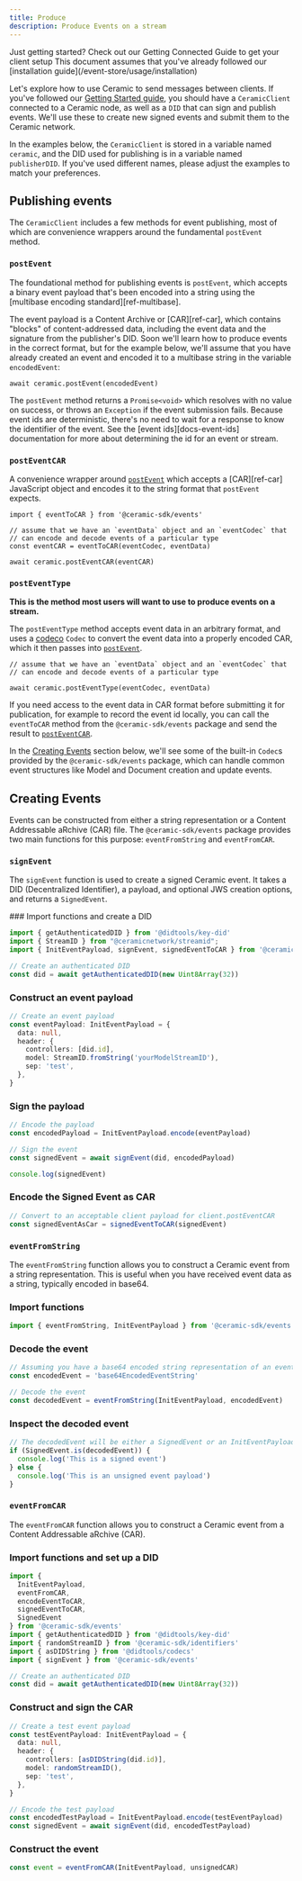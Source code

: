 ```yaml
---
title: Produce
description: Produce Events on a stream
---
```



<Callout>
Just getting started? Check out our Getting Connected Guide to get your client setup
This document assumes that you've already followed our [installation guide](/event-store/usage/installation)
</Callout>

Let's explore how to use Ceramic to send messages between clients. If you've followed our [Getting Started guide](/event-store/usage/installation), you should have a `CeramicClient` connected to a Ceramic node, as well as a `DID` that can sign and publish events. We'll use these to create new signed events and submit them to the Ceramic network.

In the examples below, the `CeramicClient` is stored in a variable named `ceramic`, and the DID used for publishing is in a variable named `publisherDID`. If you've used different names, please adjust the examples to match your preferences.

## Publishing events

The `CeramicClient` includes a few methods for event publishing, most of which are convenience wrappers around the fundamental `postEvent` method.

### `postEvent`

The foundational method for publishing events is `postEvent`, which accepts a binary event payload that's been encoded into a string using the [multibase encoding standard][ref-multibase].

The event payload is a Content Archive or [CAR][ref-car], which contains "blocks" of content-addressed data, including the event data and the signature from the publisher's DID. Soon we'll learn how to produce events in the correct format, but for the example below, we'll assume that you have already created an event and encoded it to a multibase string in the variable `encodedEvent`:

```tsx
await ceramic.postEvent(encodedEvent)
```

The `postEvent` method returns a `Promise<void>` which resolves with no value on success, or throws an `Exception` if the event submission fails. Because event ids are deterministic, there's no need to wait for a response to know the identifier of the event. See the [event ids][docs-event-ids] documentation for more about determining the id for an event or stream.

### `postEventCAR`

A convenience wrapper around [`postEvent`](#postevent) which accepts a [CAR][ref-car] JavaScript object and encodes it to the string format that `postEvent` expects.

```tsx
import { eventToCAR } from '@ceramic-sdk/events'

// assume that we have an `eventData` object and an `eventCodec` that
// can encode and decode events of a particular type
const eventCAR = eventToCAR(eventCodec, eventData)

await ceramic.postEventCAR(eventCAR)

```

### `postEventType`

**This is the method most users will want to use to produce events on a stream.**

The `postEventType` method accepts event data in an arbitrary format, and uses a [codeco](https://github.com/ceramicnetwork/codeco) `Codec` to convert the event data into a properly encoded CAR, which it then passes into [`postEvent`](#postevent).

```tsx
// assume that we have an `eventData` object and an `eventCodec` that
// can encode and decode events of a particular type

await ceramic.postEventType(eventCodec, eventData)

```

If you need access to the event data in CAR format before submitting it for publication, for example to record the event id locally, you can call the `eventToCAR` method from the `@ceramic-sdk/events` package and send the result to [`postEventCAR`](#posteventcar).

In the [Creating Events](#creating-events) section below, we'll see some of the built-in `Codec`s provided by the `@ceramic-sdk/events` package, which can handle common event structures like Model and Document creation and update events.

## Creating Events

Events can be constructed from either a string representation or a Content Addressable aRchive (CAR) file. The `@ceramic-sdk/events` package provides two main functions for this purpose: `eventFromString` and `eventFromCAR`.

### `signEvent`

The `signEvent` function is used to create a signed Ceramic event. It takes a DID (Decentralized Identifier), a payload, and optional JWS creation options, and returns a `SignedEvent`.

<Steps>
### Import functions and create a DID

```typescript
import { getAuthenticatedDID } from '@didtools/key-did'
import { StreamID } from "@ceramicnetwork/streamid";
import { InitEventPayload, signEvent, signedEventToCAR } from '@ceramic-sdk/events'

// Create an authenticated DID
const did = await getAuthenticatedDID(new Uint8Array(32))
```

### Construct an event payload

```typescript
// Create an event payload
const eventPayload: InitEventPayload = {
  data: null,
  header: {
    controllers: [did.id],
    model: StreamID.fromString('yourModelStreamID'),
    sep: 'test',
  },
}
```

### Sign the payload

```typescript
// Encode the payload
const encodedPayload = InitEventPayload.encode(eventPayload)

// Sign the event
const signedEvent = await signEvent(did, encodedPayload)

console.log(signedEvent)
```

### Encode the Signed Event as CAR
```typescript
// Convert to an acceptable client payload for client.postEventCAR
const signedEventAsCar = signedEventToCAR(signedEvent)
```
</Steps>

### `eventFromString`

The `eventFromString` function allows you to construct a Ceramic event from a string representation. This is useful when you have received event data as a string, typically encoded in base64.

<Steps>

### Import functions

```typescript
import { eventFromString, InitEventPayload } from '@ceramic-sdk/events'
```

### Decode the event

```typescript
// Assuming you have a base64 encoded string representation of an event
const encodedEvent = 'base64EncodedEventString'

// Decode the event
const decodedEvent = eventFromString(InitEventPayload, encodedEvent)
```

### Inspect the decoded event

```typescript
// The decodedEvent will be either a SignedEvent or an InitEventPayload
if (SignedEvent.is(decodedEvent)) {
  console.log('This is a signed event')
} else {
  console.log('This is an unsigned event payload')
}
```

</Steps>

### `eventFromCAR`

The `eventFromCAR` function allows you to construct a Ceramic event from a Content Addressable aRchive (CAR).

<Steps>

### Import functions and set up a DID

```typescript
import { 
  InitEventPayload, 
  eventFromCAR, 
  encodeEventToCAR, 
  signedEventToCAR, 
  SignedEvent 
} from '@ceramic-sdk/events'
import { getAuthenticatedDID } from '@didtools/key-did'
import { randomStreamID } from '@ceramic-sdk/identifiers'
import { asDIDString } from '@didtools/codecs'
import { signEvent } from '@ceramic-sdk/events'

// Create an authenticated DID
const did = await getAuthenticatedDID(new Uint8Array(32))
```

### Construct and sign the CAR

```typescript
// Create a test event payload
const testEventPayload: InitEventPayload = {
  data: null,
  header: {
    controllers: [asDIDString(did.id)],
    model: randomStreamID(),
    sep: 'test',
  },
}

// Encode the test payload
const encodedTestPayload = InitEventPayload.encode(testEventPayload)
const signedEvent = await signEvent(did, encodedTestPayload)
```

### Construct the event

```typescript
const event = eventFromCAR(InitEventPayload, unsignedCAR)
```

</Steps>
